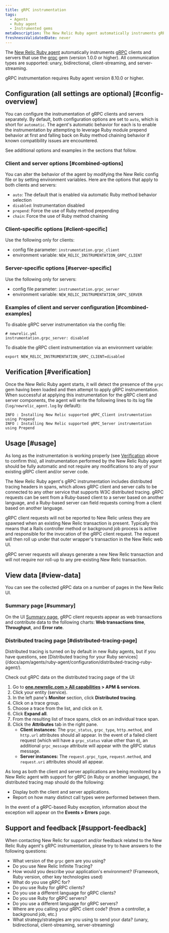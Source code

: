 ```yaml
---
title: gRPC instrumentation
tags:
  - Agents
  - Ruby agent
  - Instrumented gems
metaDescription: The New Relic Ruby agent automatically instruments gRPC clients and servers.
freshnessValidatedDate: never
---
```


The [New Relic Ruby agent](/docs/agents/ruby-agent/getting-started/new-relic-ruby) automatically instruments [gRPC](https://grpc.io/) clients and servers that use the [grpc](https://rubygems.org/gems/grpc) gem (version 1.0.0 or higher). All communication types are supported: unary, bidirectional, client-streaming, and server-streaming.

<Callout variant="important">
  gRPC instrumentation requires Ruby agent version 8.10.0 or higher.
</Callout>


## Configuration (all settings are optional) [#config-overview]

You can configure the instrumentation of gRPC clients and servers separately. By default, both configuration options are set to `auto`, which is short for `automatic`. The agent's automatic behavior for each is to enable the instrumentation by attempting to leverage Ruby module prepend behavior at first and falling back on Ruby method chaining behavior if known compatibility issues are encountered.

See additional options and examples in the sections that follow.

### Client and server options [#combined-options]

You can alter the behavior of the agent by modifying the New Relic config file or by setting environment variables. Here are the options that apply to both clients and servers:

* `auto`: The default that is enabled via automatic Ruby method behavior selection
* `disabled`: Instrumentation disabled
* `prepend`: Force the use of Ruby method prepending
* `chain`: Force the use of Ruby method chaining

### Client-specific options [#client-specific]

Use the following only for clients:

* config file parameter: `instrumentation.grpc_client`
* environment variable: `NEW_RELIC_INSTRUMENTATION_GRPC_CLIENT`

### Server-specific options [#server-specific]

Use the following only for servers:

* config file parameter: `instrumentation.grpc_server`
* environment variable: `NEW_RELIC_INSTRUMENTATION_GRPC_SERVER`

### Examples of client and server configuration [#combined-examples]

To disable gRPC server instrumentation via the config file:

```
# newrelic.yml
instrumentation.grpc_server: disabled
```

To disable the gRPC client instrumentation via an environment variable:

```
export NEW_RELIC_INSTRUMENTATION_GRPC_CLIENT=disabled
```

## Verification [#verification]

Once the New Relic Ruby agent starts, it will detect the presence of the `grpc` gem having been loaded and then attempt to apply gRPC instrumentation. When successful at applying this instrumentation for the gRPC client and server components, the agent will write the following lines to its log file (`log/newrelic_agent.log` by default):

```
INFO : Installing New Relic supported gRPC_Client instrumentation using Prepend
INFO : Installing New Relic supported gRPC_Server instrumentation using Prepend
```

## Usage [#usage]

As long as the instrumentation is working properly (see [Verification](#verification) above to confirm this), all instrumentation performed by the New Relic Ruby agent should be fully automatic and not require any modifications to any of your existing gRPC client and/or server code.

The New Relic Ruby agent's gRPC instrumentation includes distributed tracing headers in spans, which allows gRPC client and server calls to be connected to any other service that supports W3C distributed tracing. gRPC requests can be sent from a Ruby-based client to a server based on another language, and a Ruby-based server can field requests coming from a client based on another language.

<Callout variant="important">
  gRPC client requests will not be reported to New Relic unless they are spawned when an existing New Relic transaction is present. Typically this means that a Rails controller method or background job process is active and responsible for the invocation of the gRPC client request. The request will then roll up under that outer wrapper's transaction in the New Relic web UI.

  gRPC server requests will always generate a new New Relic transaction and will not require nor roll-up to any pre-existing New Relic transaction.
</Callout>


## View data [#view-data]

You can see the collected gRPC data on a number of pages in the New Relic UI.

### Summary page [#summary]

On the UI [Summary page](/docs/apm/applications-menu/monitoring/apm-overview-page), gRPC client requests appear as web transactions and contribute data to the following charts: **Web transactions time**, **Throughput**, and **Error rate**.

### Distributed tracing page [#distributed-tracing-page]

<Callout variant="tip">
Distributed tracing is turned on by default in new Ruby agents, but if you have questions, see [Distributed tracing for your Ruby services](/docs/apm/agents/ruby-agent/configuration/distributed-tracing-ruby-agent/).
</Callout>

Check out gRPC data on the distributed tracing page of the UI:

1. Go to **[one.newrelic.com > All capabilities](https://one.newrelic.com/all-capabilities) > APM & services**.
2. Click your entity (service).
3. In the left pane's **Monitor** section, click **Distributed tracing**.
4. Click on a trace group.
5. Choose a trace from the list, and click on it.
6. Click **Expand all**.
7. From the resulting list of trace spans, click on an individual trace span.
8. Click the **Attributes** tab in the right pane.
    * **Client instances:** The `grpc_status`, `grpc_type`, `http.method`, and `http.url` attributes should all appear. In the event of a failed client request (which will have a `grpc_status` value other than `0`), an additional `grpc_message` attribute will appear with the gRPC status message.
    * **Server instances:** The `request.grpc_type`, `request.method`, and `request.uri` attributes should all appear.

As long as both the client and server applications are being monitored by a New Relic agent with support for gRPC (in Ruby or another language), the distributed tracing map should do the following:

  * Display both the client and server applications.
  * Report on how many distinct call types were performed between them.

In the event of a gRPC-based Ruby exception, information about the exception will appear on the **Events > Errors** page.

## Support and feedback [#support-feedback]

When contacting New Relic for support and/or feedback related to the New Relic Ruby agent's gRPC instrumentation, please try to have answers to the following questions:

* What version of the `grpc` gem are you using?
* Do you use New Relic Infinite Tracing?
* How would you describe your application's environment? (Framework, Ruby version, other key technologies used)
* What do you use gRPC for?
* Do you use Ruby for gRPC clients?
* Do you use a different language for gRPC clients?
* Do you use Ruby for gRPC servers?
* Do you use a different language for gRPC servers?
* Where are you calling your gRPC client code? (from a controller, a background job, etc.)
* What strategy/strategies are you using to send your data? (unary, bidirectional, client-streaming, server-streaming)

